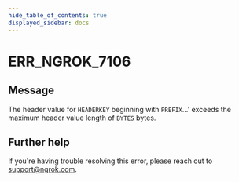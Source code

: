 ```yaml
---
hide_table_of_contents: true
displayed_sidebar: docs
---
```



# ERR_NGROK_7106

## Message

The header value for `HEADERKEY` beginning with `PREFIX`...' exceeds the maximum header value length of `BYTES` bytes.

<ErrorDetails error="err_ngrok_7106" />

## Further help

If you're having trouble resolving this error, please reach out to [support@ngrok.com](mailto:support@ngrok.com?subject=Help%20with%20ERR_NGROK_7106).
